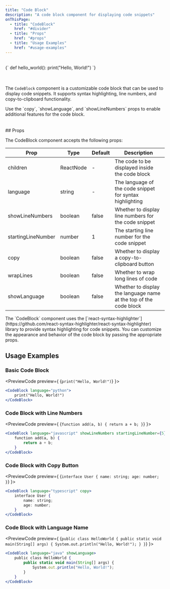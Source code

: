 ```yaml
---
title: "Code Block"
description: "A code block component for displaying code snippets"
onThisPage:
  - title: "CodeBlock"
    href: "#divider"
  - title: "Props"
    href: "#props"
  - title: "Usage Examples"
    href: "#usage-examples"
---
```

<div id="divider" />
<Divider />
<br />

<div className="flex flex-col w-full items-center justify-center">
    <CodeBlock language="python" copy showLanguage showLineNumbers>
{`
def hello_world():
    print("Hello, World!")
`}
    </CodeBlock>
</div>

<br />
<br />

The `CodeBlock` component is a customizable code block that can be used to display code snippets. It supports syntax highlighting, line numbers, and copy-to-clipboard functionality.

<Tip>
    Use the `copy`, `showLanguage`, and `showLineNumbers` props to enable additional features for the code block.
</Tip>

<br/>
<br/>
<Divider />
<br/>

<div id="props" />
## Props

The CodeBlock component accepts the following props:

| Prop | Type | Default | Description |
|------|------|---------|-------------|
| children | ReactNode | - | The code to be displayed inside the code block |
| language | string | - | The language of the code snippet for syntax highlighting |
| showLineNumbers | boolean | false | Whether to display line numbers for the code snippet |
| startingLineNumber | number | 1 | The starting line number for the code snippet |
| copy | boolean | false | Whether to display a copy-to-clipboard button |
| wrapLines | boolean | false | Whether to wrap long lines of code |
| showLanguage | boolean | false | Whether to display the language name at the top of the code block |

<Info>
The `CodeBlock` component uses the [`react-syntax-highlighter`](https://github.com/react-syntax-highlighter/react-syntax-highlighter)
library to provide syntax highlighting for code snippets. You can customize the appearance and behavior of the code block by passing the appropriate props.
</Info>

<br/>

<div id="usage-examples" />

## Usage Examples

### Basic Code Block
<PreviewCode preview={
    <CodeBlock language="python">
{`
print("Hello, World!")
`}
    </CodeBlock>
}>
```jsx
<CodeBlock language="python">
    print("Hello, World!")
</CodeBlock>
```
</PreviewCode>

### Code Block with Line Numbers
<PreviewCode preview={
    <CodeBlock language="javascript" showLineNumbers startingLineNumber={5}>
{`
function add(a, b) {
    return a + b;
}
`}
    </CodeBlock>
}>
```jsx
<CodeBlock language="javascript" showLineNumbers startingLineNumber={5}>
    function add(a, b) {
        return a + b;
    }
</CodeBlock>
```
</PreviewCode>

### Code Block with Copy Button
<PreviewCode preview={
    <CodeBlock language="typescript" copy>
{`
interface User {
    name: string;
    age: number;
}
`}
    </CodeBlock>
}>
```jsx
<CodeBlock language="typescript" copy>
    interface User {
        name: string;
        age: number;
    }
</CodeBlock>
```
</PreviewCode>

### Code Block with Language Name
<PreviewCode preview={
    <CodeBlock language="java" showLanguage>
{`
public class HelloWorld {
    public static void main(String[] args) {
        System.out.println("Hello, World!");
    }
}
`}
    </CodeBlock>
}>
```jsx
<CodeBlock language="java" showLanguage>
    public class HelloWorld {
        public static void main(String[] args) {
            System.out.println("Hello, World!");
        }
    }
</CodeBlock>
```
</PreviewCode>

<br/>
<br/>